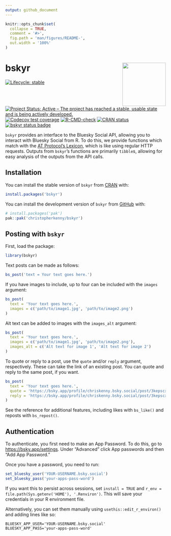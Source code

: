```yaml
---
output: github_document
---
```


<!-- README.md is generated from README.Rmd. Please edit that file -->

```r
knitr::opts_chunk$set(
  collapse = TRUE,
  comment = '#>',
  fig.path = 'man/figures/README-',
  out.width = '100%'
)
```

# bskyr <img src="man/figures/logo.png" align="right" height="136" alt="" />

<!-- badges: start -->
[![Lifecycle: stable](https://img.shields.io/badge/lifecycle-stable-brightgreen.svg)](https://lifecycle.r-lib.org/articles/stages.html#stable)
[![Project Status: Active – The project has reached a stable, usable state and is being actively developed.](https://www.repostatus.org/badges/latest/active.svg)](https://www.repostatus.org/#active)
[![Codecov test coverage](https://codecov.io/gh/christopherkenny/bskyr/branch/main/graph/badge.svg)](https://app.codecov.io/gh/christopherkenny/bskyr?branch=main)
[![R-CMD-check](https://github.com/christopherkenny/bskyr/actions/workflows/R-CMD-check.yaml/badge.svg)](https://github.com/christopherkenny/bskyr/actions/workflows/R-CMD-check.yaml)
[![CRAN status](https://www.r-pkg.org/badges/version/bskyr)](https://CRAN.R-project.org/package=bskyr)
[![bskyr status badge](https://christopherkenny.r-universe.dev/badges/bskyr)](https://christopherkenny.r-universe.dev/bskyr)
<!-- badges: end -->

`bskyr` provides an interface to the Bluesky Social API, allowing you to interact with Bluesky Social from R. 
To do this, we provide functions which match with the [AT Protocol's Lexicon](https://atproto.com/guides/lexicon), which is like using regular HTTP requests.
Outputs from `bskyr`'s functions are primarily `tibble`s, allowing for easy analysis of the outputs from the API calls.

## Installation

You can install the stable version of `bskyr` from [CRAN](https://cran.r-project.org/package=bskyr) with:

```r
install.packages('bskyr')
```

You can install the development version of `bskyr` from [GitHub](https://github.com/) with:

``` r
# install.packages('pak')
pak::pak('christopherkenny/bskyr')
```

## Posting with `bskyr`

First, load the package:

```r
library(bskyr)
```

Text posts can be made as follows:

```r
bs_post('text = Your text goes here.')
```

If you have images to include, up to four can be included with the `images` argument:

```r
bs_post(
  text = 'Your text goes here.', 
  images = c('path/to/image1.jpg', 'path/to/image2.png')
)
```

Alt text can be added to images with the `images_alt` argument:

```r
bs_post(
  text = 'Your text goes here.', 
  images = c('path/to/image1.jpg', 'path/to/image2.png'), 
  images_alt = c('Alt text for image 1', 'Alt text for image 2')
)
```


To quote or reply to a post, use the `quote` and/or `reply` argument, respectively.
These can take the link of an existing post. 
You can quote and reply to the same post, if you want.

```r
bs_post(
  text = 'Your text goes here.', 
  quote = 'https://bsky.app/profile/chriskenny.bsky.social/post/3kepscxiljc22',
  reply = 'https://bsky.app/profile/chriskenny.bsky.social/post/3kepscxiljc22'
)
```

See the reference for additional features, including likes with `bs_like()` and reposts with `bs_repost()`.

## Authentication

To authenticate, you first need to make an App Password. 
To do this, go to <https://bsky.app/settings>.
Under "Advanced" click App passwords and then "Add App Password."

Once you have a password, you need to run:

```r
set_bluesky_user('YOUR-USERNAME.bsky.social')
set_bluesky_pass('your-apps-pass-word')
```

If you want this to persist across sessions, set `install = TRUE` and `r_env = file.path(Sys.getenv('HOME'), '.Renviron')`.
This will save your credentials in your R environment file.

Alternatively, you can set them manually using `usethis::edit_r_environ()` and adding lines like so:

```
BLUESKY_APP_USER='YOUR-USERNAME.bsky.social'
BLUESKY_APP_PASS='your-apps-pass-word'
```

## 
